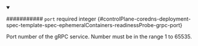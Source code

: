 
<details className="config-field" data-expandable="false" open>
<summary>

########### `port` <span className="config-field-required" data-required="false">required</span> <span className="config-field-type">integer</span> <span className="config-field-default"></span> <span className="config-field-enum"></span> {#controlPlane-coredns-deployment-spec-template-spec-ephemeralContainers-readinessProbe-grpc-port}

Port number of the gRPC service. Number must be in the range 1 to 65535.

</summary>



</details>

